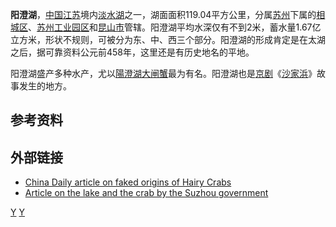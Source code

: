 {{reference|time=2016-12-11}}
{{Infobox_lake
 |湖泊名稱 = 阳澄湖
 |湖泊照片 = Yangchengzhonghu Lake from train for Shanghai-Hongqiao Station 1.jpg
 |湖泊照片標題 = 阳澄湖风景
 |測深圖 = [[File:Yangchenglakemap.png|250px]]
 |測深圖標題 = 阳澄湖位置
 |湖泊所在地 = [[江苏省|江苏省]][[苏州市|苏州市]]
 |座標 = {{coord|31.4|120.8|type:waterbody|display=inline,title}}
 |湖泊類別 = [[淡水湖|淡水湖]]
 |流入 =
 |流出 =
 |集水區面積 =
 |集水區國家 = {{PRC}}
 |湖泊長度 =
 |湖泊闊度 =
 |湖泊面積 =
 |平均深度 =
 |最深深度 =
 |水體體積 =
 |湖水停留時間 =
 |湖岸線長度 =
 |海拔高度 =
 |湖中島嶼 =
 |湖邊城鎮 =
}}
'''阳澄湖'''，[[中国|中国]][[江苏|江苏]]境内[[淡水湖|淡水湖]]之一，湖面面积119.04平方公里，分属[[苏州|苏州]]下属的[[相城区|相城区]]、[[苏州工业园区|苏州工业园区]]和[[昆山市|昆山市]]管辖。阳澄湖平均水深仅有不到2米，蓄水量1.67亿立方米，形状不规则，可被分为东、中、西三个部分。阳澄湖的形成肯定是在太湖之后，据可靠资料公元前458年，这里还是有历史地名的平地。

阳澄湖盛产多种水产，尤以[[陽澄湖大闸蟹|陽澄湖大闸蟹]]最为有名。阳澄湖也是[[京剧|京剧]]《[[沙家浜|沙家浜]]》故事发生的地方。

==参考资料==
{{reflist}}

==外部链接==
{{commonscat|Yangcheng Lake}}
* [http://www.chinadaily.net/en/doc/2003-10/21/content_274117.htm China Daily article on faked origins of Hairy Crabs] {{Wayback|url=http://www.chinadaily.net/en/doc/2003-10/21/content_274117.htm |date=20080724050856 }}
* [https://web.archive.org/web/20051210190702/http://www.suzhou.gov.cn/english/travel/81.shtml Article on the lake and the crab by the Suzhou government]


{{Jiangsu topics}}
{{Suzhou-stub}}

[[Category:苏州湖泊|Y]]
[[Category:中国淡水湖|Y]]